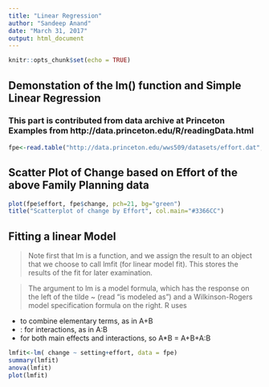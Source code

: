 ```yaml
---
title: "Linear Regression"
author: "Sandeep Anand"
date: "March 31, 2017"
output: html_document
---
```


```r
knitr::opts_chunk$set(echo = TRUE)
```

## Demonstation of the lm() function and Simple Linear Regression

### This part is contributed from data archive at Princeton Examples from http://data.princeton.edu/R/readingData.html 

```r
fpe<-read.table("http://data.princeton.edu/wws509/datasets/effort.dat", header = TRUE)
```

## Scatter Plot of Change based on Effort of the above Family Planning data


```r
plot(fpe$effort, fpe$change, pch=21, bg="green")
title("Scatterplot of change by Effort", col.main="#3366CC")
```

## Fitting a linear Model

> Note first that lm is a function, and we assign the result to an object that we choose to call lmfit (for linear model fit). This stores the results of the fit for later examination.

> The argument to lm is a model formula, which has the response on the left of the tilde ~ (read "is modeled as") and a Wilkinson-Rogers model specification formula on the right. R uses

  +	to combine elementary terms, as in A+B
  + :	for interactions, as in A:B
  *	for both main effects and interactions, so A*B = A+B+A:B


```r
lmfit<-lm( change ~ setting+effort, data = fpe)
summary(lmfit)
anova(lmfit)
plot(lmfit)
```
